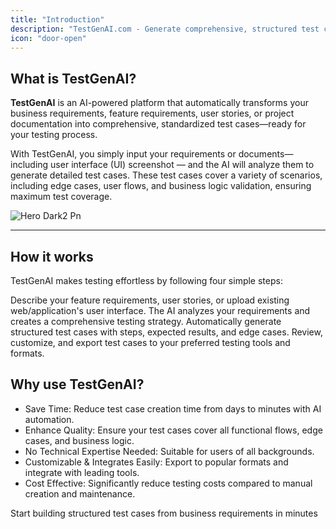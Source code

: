```yaml
---
title: "Introduction"
description: "TestGenAI.com - Generate comprehensive, structured test cases from business requirements in minutes"
icon: "door-open"
---
```


## What is TestGenAI?

**TestGenAI** is an AI-powered platform that automatically transforms your business requirements, feature requirements, user stories, or project documentation into comprehensive, standardized test cases—ready for your testing process.

With TestGenAI, you simply input your requirements or documents—including user interface (UI) screenshot — and the AI will analyze them to generate detailed test cases. These test cases cover a variety of scenarios, including edge cases, user flows, and business logic validation, ensuring maximum test coverage.

![Hero Dark2 Pn](/images/hero-dark2.png)

---

## How it works

TestGenAI makes testing effortless by following four simple steps:

<Steps>
  <Step title="Input Requirement" icon="file-lines">
    Describe your feature requirements, user stories, or upload existing web/application's user interface.
  </Step>
  <Step title="AI Analysis" icon="wand-magic-sparkles">
    The AI analyzes your requirements and creates a comprehensive testing strategy.
  </Step>
  <Step title="Generate Test Cases" icon="rectangle-list">
    Automatically generate structured test cases with steps, expected results, and edge cases.
  </Step>
  <Step title="Review & Export" icon="download">
    Review, customize, and export test cases to your preferred testing tools and formats.
  </Step>
</Steps>

## Why use TestGenAI?

- Save Time: Reduce test case creation time from days to minutes with AI automation.
- Enhance Quality: Ensure your test cases cover all functional flows, edge cases, and business logic.
- No Technical Expertise Needed: Suitable for users of all backgrounds.
- Customizable & Integrates Easily: Export to popular formats and integrate with leading tools.
- Cost Effective: Significantly reduce testing costs compared to manual creation and maintenance.

<Card title="Start to Create Test Cases" icon="sparkles" href="/quickstart">
  Start building structured test cases from business requirements in minutes
</Card>